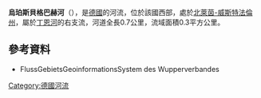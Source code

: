 {{Onesource|time=2020-08-14T04:27:14+00:00}}
{{Coord|51.029170|N|7.098547|E|display=title}}

'''烏珀斯貝格巴赫河'''（{{lang-de|Uppersberger Bach}}），是[[德國|德國]]的河流，位於該國西部，處於[[北萊茵-威斯特法倫州|北萊茵-威斯特法倫州]]，屬於[[丁恩河_(伍珀河支流)|丁恩河]]的右支流，河道全長0.7公里，流域面積0.3平方公里。

==參考資料==
*  FlussGebietsGeoinformationsSystem des Wupperverbandes

{{Germany-geo-stub}}
[[Category:德國河流|Category:德國河流]]
